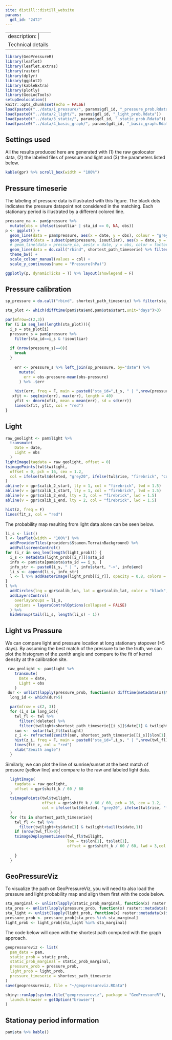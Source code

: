 ```yaml
---
site: distill::distill_website
params:
  gdl_id: "24TJ"
---
```

---
description: | 
  Technical details
---


```r
library(GeoPressureR)
library(leaflet)
library(leaflet.extras)
library(raster)
library(dplyr)
library(ggplot2)
library(kableExtra)
library(plotly)
library(GeoLocTools)
setupGeolocation()
knitr::opts_chunk$set(echo = FALSE)
load(paste0("../data/1_pressure/", params$gdl_id, "_pressure_prob.Rdata"))
load(paste0("../data/2_light/", params$gdl_id, "_light_prob.Rdata"))
load(paste0("../data/3_static/", params$gdl_id, "_static_prob.Rdata"))
load(paste0("../data/4_basic_graph/", params$gdl_id, "_basic_graph.Rdata"))
```

## Settings used

All the results produced here are generated with (1) the raw geolocator data, (2) the labeled files of pressure and light and (3) the parameters listed below.

```r
kable(gpr) %>% scroll_box(width = "100%")
```

## Pressure timeserie

The labeling of pressure data is illustrated with this figure. The black dots indicates the pressure datapoint not considered in the matching. Each stationary period is illustrated by a different colored line.

```r
pressure_na <- pam$pressure %>%
  mutate(obs = ifelse(isoutliar | sta_id == 0, NA, obs))
p <- ggplot() +
  geom_line(data = pam$pressure, aes(x = date, y = obs), colour = "grey") +
  geom_point(data = subset(pam$pressure, isoutliar), aes(x = date, y = obs), colour = "black") +
  # geom_line(data = pressure_na, aes(x = date, y = obs, color = factor(sta_id)), size = 0.5) +
  geom_line(data = do.call("rbind", shortest_path_timeserie) %>% filter(sta_id > 0), aes(x = date, y = pressure0, col = factor(sta_id))) +
  theme_bw() +
  scale_colour_manual(values = col) +
  scale_y_continuous(name = "Pressure(hPa)")

ggplotly(p, dynamicTicks = T) %>% layout(showlegend = F)
```

## Pressure calibration

```r
sp_pressure = do.call("rbind", shortest_path_timeserie) %>% filter(sta_id > 0)

sta_plot <- which(difftime(pam$sta$end,pam$sta$start,unit="days")>3)

par(mfrow=c(2,3))
for (i in seq_len(length(sta_plot))){
  i_s = sta_plot[i]
  pressure_s = pam$pressure %>% 
    filter(sta_id==i_s & !isoutliar)
  
  if (nrow(pressure_s)==0){
    break
  }
  
    err <- pressure_s %>% left_join(sp_pressure, by="date") %>% 
      mutate(
        err = obs-pressure-mean(obs-pressure)
      ) %>% .$err
    
    hist(err, freq = F, main = paste0("sta_id=",i_s, " | ",nrow(pressure_s)," dtpts | std=",round(sd(err),2)))
   xfit <- seq(min(err), max(err), length = 40) 
    yfit <- dnorm(xfit, mean = mean(err), sd = sd(err)) 
    lines(xfit, yfit, col = "red")
}
```

## Light

```r
raw_geolight <- pam$light %>%
  transmute(
    Date = date,
    Light = obs
  )
lightImage(tagdata = raw_geolight, offset = 0)
tsimagePoints(twl$twilight,
  offset = 0, pch = 16, cex = 1.2,
  col = ifelse(twl$deleted, "grey20", ifelse(twl$rise, "firebrick", "cornflowerblue"))
)
abline(v = gpr$calib_2_start, lty = 1, col = "firebrick", lwd = 1.5)
abline(v = gpr$calib_1_start, lty = 1, col = "firebrick", lwd = 1.5)
abline(v = gpr$calib_2_end, lty = 2, col = "firebrick", lwd = 1.5)
abline(v = gpr$calib_1_end, lty = 2, col = "firebrick", lwd = 1.5)
```

```r
hist(z, freq = F)
lines(fit_z, col = "red")
```

The probability map resulting from light data alone can be seen below.

```r
li_s <- list()
l <- leaflet(width = "100%") %>%
  addProviderTiles(providers$Stamen.TerrainBackground) %>%
  addFullscreenControl()
for (i_r in seq_len(length(light_prob))) {
  i_s <- metadata(light_prob[[i_r]])$sta_id
  info <- pam$sta[pam$sta$sta_id == i_s, ]
  info_str <- paste0(i_s, " | ", info$start, "->", info$end)
  li_s <- append(li_s, info_str)
  l <- l %>% addRasterImage(light_prob[[i_r]], opacity = 0.8, colors = "OrRd", group = info_str)
}
l %>%
  addCircles(lng = gpr$calib_lon, lat = gpr$calib_lat, color = "black", opacity = 1) %>%
  addLayersControl(
    overlayGroups = li_s,
    options = layersControlOptions(collapsed = FALSE)
  ) %>%
  hideGroup(tail(li_s, length(li_s) - 1))
```


## Light vs Pressure

We can compare light and pressure location at long stationary stopover (>5 days). By assuming the best match of the pressure to be the truth, we can plot the histogram of the zenith angle and compare to the fit of kernel density at the calibration site. 

```r
 raw_geolight <- pam$light %>%
    transmute(
      Date = date,
      Light = obs
    )
 dur <- unlist(lapply(pressure_prob, function(x) difftime(metadata(x)$temporal_extent[2],metadata(x)$temporal_extent[1], units = "days" )))
  long_id <- which(dur>5)

  par(mfrow = c(2, 3))
  for (i_s in long_id){
    twl_fl <- twl %>%
      filter(!deleted) %>%
      filter(twilight>shortest_path_timeserie[[i_s]]$date[1] & twilight<tail(shortest_path_timeserie[[i_s]]$date,1))
    sun <-  solar(twl_fl$twilight)
    z_i <- refracted(zenith(sun, shortest_path_timeserie[[i_s]]$lon[1], shortest_path_timeserie[[i_s]]$lat[1]))
    hist(z_i, freq = F, main = paste0("sta_id=",i_s, " | ",nrow(twl_fl),"twls"))
    lines(fit_z, col = "red")
    xlab("Zenith angle")
  }
```

Similarly, we can plot the line of sunrise/sunset at the best match of pressure (yellow line) and compare to the raw and labeled light data.

```r
  lightImage(
    tagdata = raw_geolight,
    offset = gpr$shift_k / 60 / 60
  )
  tsimagePoints(twl$twilight,
                offset = gpr$shift_k / 60 / 60, pch = 16, cex = 1.2,
                col = ifelse(twl$deleted, "grey20", ifelse(twl$rise, "firebrick", "cornflowerblue"))
  )
  for (ts in shortest_path_timeserie){
    twl_fl <- twl %>%
      filter(twilight>ts$date[1] & twilight<tail(ts$date,1))
    if (nrow(twl_fl)>0){
    tsimageDeploymentLines(twl_fl$twilight,
                           lon = ts$lon[1], ts$lat[1],
                           offset = gpr$shift_k / 60 / 60, lwd = 3,col = adjustcolor("orange", alpha.f = 0.5))
      
    }
  }
```

## GeoPressureViz

To visualize the path on GeoPressureViz, you will need to also load the pressure and light probability map and align them first with the code below. 

```r
sta_marginal <- unlist(lapply(static_prob_marginal, function(x) raster::metadata(x)$sta_id))
sta_pres <- unlist(lapply(pressure_prob, function(x) raster::metadata(x)$sta_id))
sta_light <- unlist(lapply(light_prob, function(x) raster::metadata(x)$sta_id))
pressure_prob <- pressure_prob[sta_pres %in% sta_marginal]
light_prob <- light_prob[sta_light %in% sta_marginal]
```

The code below will open with the shortest path computed with the graph approach.

```r
geopressureviz <- list(
  pam_data = pam,
  static_prob = static_prob,
  static_prob_marginal = static_prob_marginal,
  pressure_prob = pressure_prob,
  light_prob = light_prob,
  pressure_timeserie = shortest_path_timeserie
)
save(geopressureviz, file = "~/geopressureviz.RData")

shiny::runApp(system.file("geopressureviz", package = "GeoPressureR"),
  launch.browser = getOption("browser")
)
```


## Stationay period information

```r
pam$sta %>% kable()
```
